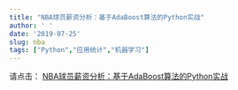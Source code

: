 ```yaml
---
title: "NBA球员薪资分析：基于AdaBoost算法的Python实战"
author: ' '
date: '2019-07-25'
slug: nba
tags: ["Python","应用统计","机器学习"]
---
```

请点击：
[NBA球员薪资分析：基于AdaBoost算法的Python实战](https://xsong.ltd/archives/pandas/nba)